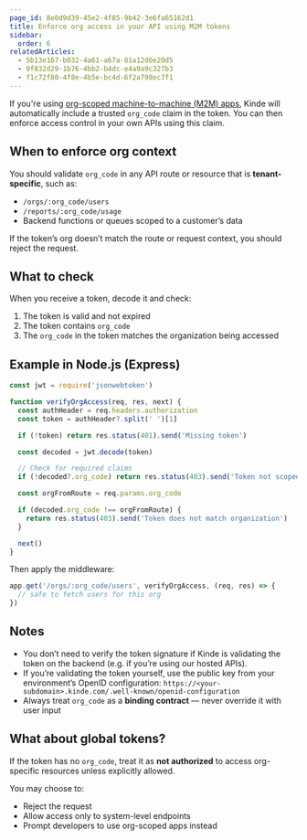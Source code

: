 ```yaml
---
page_id: 8e0d9d39-45e2-4f85-9b42-3e6fa65162d1
title: Enforce org access in your API using M2M tokens
sidebar:
  order: 6
relatedArticles:
  - 5b13e167-b032-4a61-a67a-81a12d6e20d5
  - 9f832d29-1b76-4bb2-b4dc-e4a9a9c327b3
  - f1c72f80-4f8e-4b5e-bc4d-6f2a798ec7f1
---
```


If you're using [org-scoped machine-to-machine (M2M) apps](/machine-to-machine-applications/m2m-applications-for-organizations/), Kinde will automatically include a trusted `org_code` claim in the token. You can then enforce access control in your own APIs using this claim.


## When to enforce org context

You should validate `org_code` in any API route or resource that is **tenant-specific**, such as:

- `/orgs/:org_code/users`
- `/reports/:org_code/usage`
- Backend functions or queues scoped to a customer’s data

If the token’s org doesn’t match the route or request context, you should reject the request.

## What to check

When you receive a token, decode it and check:

1. The token is valid and not expired
2. The token contains `org_code`
3. The `org_code` in the token matches the organization being accessed

## Example in Node.js (Express)

```js
const jwt = require('jsonwebtoken')

function verifyOrgAccess(req, res, next) {
  const authHeader = req.headers.authorization
  const token = authHeader?.split(' ')[1]

  if (!token) return res.status(401).send('Missing token')

  const decoded = jwt.decode(token)

  // Check for required claims
  if (!decoded?.org_code) return res.status(403).send('Token not scoped to an organization')

  const orgFromRoute = req.params.org_code

  if (decoded.org_code !== orgFromRoute) {
    return res.status(403).send('Token does not match organization')
  }

  next()
}
```

Then apply the middleware:

```js
app.get('/orgs/:org_code/users', verifyOrgAccess, (req, res) => {
  // safe to fetch users for this org
})
```

## Notes

- You don’t need to verify the token signature if Kinde is validating the token on the backend (e.g. if you’re using our hosted APIs).
- If you’re validating the token yourself, use the public key from your environment’s OpenID configuration:
  `https://<your-subdomain>.kinde.com/.well-known/openid-configuration`
- Always treat `org_code` as a **binding contract** — never override it with user input

## What about global tokens?

If the token has no `org_code`, treat it as **not authorized** to access org-specific resources unless explicitly allowed.

You may choose to:
- Reject the request
- Allow access only to system-level endpoints
- Prompt developers to use org-scoped apps instead
